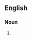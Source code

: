 ==English==

===Noun===
{{head|en|noun form|head=[[steam]] [[engine]]s}}

# {{plural of|en|steam engine}}